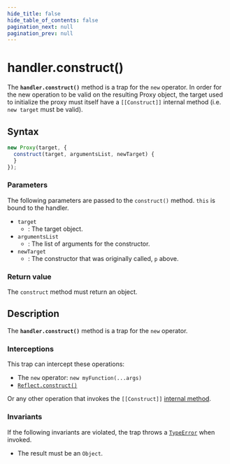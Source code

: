 ```yaml
---
hide_title: false
hide_table_of_contents: false
pagination_next: null
pagination_prev: null
---
```

# handler.construct()

The **`handler.construct()`** method is a trap for the `new` operator. In order for the new operation to be valid on the resulting Proxy object, the target used to initialize the proxy must itself have a `[[Construct]]` internal method (i.e. `new target` must be valid).

## Syntax

```js
new Proxy(target, {
  construct(target, argumentsList, newTarget) {
  }
});
```

### Parameters

The following parameters are passed to the `construct()` method. `this` is bound to the handler.

- `target`
  - : The target object.
- `argumentsList`
  - : The list of arguments for the constructor.
- `newTarget`
  - : The constructor that was originally called, `p` above.

### Return value

The `construct` method must return an object.

## Description

The **`handler.construct()`** method is a trap for the `new` operator.

### Interceptions

This trap can intercept these operations:

- The `new` operator: `new myFunction(...args)`
- [`Reflect.construct()`](../../../globals/Reflect/construct.md)

Or any other operation that invokes the `[[Construct]]` [internal method](https://developer.mozilla.org/docs/Web/JavaScript/Reference/Global_Objects/Proxy#object_internal_methods).

### Invariants

If the following invariants are violated, the trap throws a [`TypeError`](../../../globals/TypeError/TypeError.md) when invoked.

- The result must be an `Object`.
